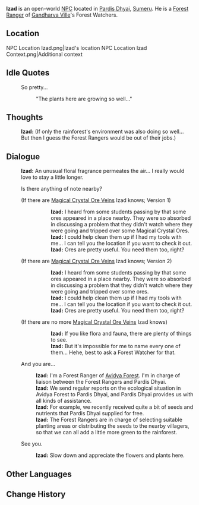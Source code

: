 {{Character Infobox
|type             = Open-World NPC
|image            = NPC Izad.png
|region           = Sumeru
|location         = Sumeru
|affiliation      = Forest Rangers
|title            = Forest Ranger

|ancestry         = <!-- Clan/family -->
|father           = 
|mother           = 
|spouse           = 
|sibling          = 
|child            = 
|relative         = 

|voiceEN          = 
|voiceCN          = 
|voiceJP          = 
}}
'''Izad''' is an open-world [[NPC]] located in [[Pardis Dhyai]], [[Sumeru]]. He is a [[Forest Ranger]] of [[Gandharva Ville]]'s Forest Watchers.

==Location==
<gallery>
NPC Location Izad.png|Izad's location
NPC Location Izad Context.png|Additional context
</gallery>
<!--
==Profile==
Detailed story/lore information goes here.
''(To be added.)''

===Appearance===
Keep appearance section short and concise. Limit to 2 paragraphs with 3-4 sentences each.
''(To be added.)''

==Quests and Events==
{{Quests and Events}}
-->
==Idle Quotes==
{{Dialogue Start}}
: {{DIcon|Idle}} So pretty...
:: {{A|VO Izad 01.ogg}} "The plants here are growing so well..."
{{Dialogue End}}

==Thoughts==
{{All Schemes to Know Explanation|name=Izad}}
{{Dialogue Start}}
:{{A|VO Izad All Schemes to Know 01.ogg}} '''Izad:''' (If only the rainforest's environment was also doing so well... But then I guess the Forest Rangers would be out of their jobs.)
{{Dialogue End}}

==Dialogue==
{{Dialogue Start}}
:'''Izad:''' An unusual floral fragrance permeates the air... I really would love to stay a little longer.
:{{DIcon|!}} Is there anything of note nearby?
:;(If there are [[Magical Crystal Chunk|Magical Crystal Ore Veins]] Izad knows; Version 1)
:::'''Izad:''' I heard from some students passing by that some ores appeared in a place nearby. They were so absorbed in discussing a problem that they didn't watch where they were going and tripped over some Magical Crystal Ores.
:::'''Izad:''' I could help clean them up if I had my tools with me... I can tell you the location if you want to check it out.
:::'''Izad:''' Ores are pretty useful. You need them too, right?
::;([[Rich Ore Reserve]]s marked on the map)
:;(If there are [[Magical Crystal Chunk|Magical Crystal Ore Veins]] Izad knows; Version 2)
:::'''Izad:''' I heard from some students passing by that some ores appeared in a place nearby. They were so absorbed in discussing a problem that they didn't watch where they were going and tripped over some ores.
:::'''Izad:''' I could help clean them up if I had my tools with me... I can tell you the location if you want to check it out.
:::'''Izad:''' Ores are pretty useful. You need them too, right?
::;([[Rich Ore Reserve]]s marked on the map)
:;(If there are no more [[Magical Crystal Chunk|Magical Crystal Ore Veins]] Izad knows)
:::'''Izad:''' If you like flora and fauna, there are plenty of things to see.
:::'''Izad:''' But it's impossible for me to name every one of them... Hehe, best to ask a Forest Watcher for that.
:{{DIcon}} And you are...
::'''Izad:''' I'm a Forest Ranger of [[Avidya Forest]]. I'm in charge of liaison between the Forest Rangers and Pardis Dhyai.
::'''Izad:''' We send regular reports on the ecological situation in Avidya Forest to Pardis Dhyai, and Pardis Dhyai provides us with all kinds of assistance.
::'''Izad:''' For example, we recently received quite a bit of seeds and nutrients that Pardis Dhyai supplied for free.
::'''Izad:''' The Forest Rangers are in charge of selecting suitable planting areas or distributing the seeds to the nearby villagers, so that we can all add a little more green to the rainforest.
:{{DIcon}} See you.
::'''Izad:''' Slow down and appreciate the flowers and plants here.
{{Dialogue End}}
<!--
==Event Dialogue==
===Event Name===
{{Dialogue Start}}
:'''{{subst:PAGENAME}}:'''
{{Dialogue End}}

==Trivia==
* 
-->

==Other Languages==
{{Other Languages
|default_hidden = 1
|en      = Izad
|zhs     = 伊扎德
|zhs_rm  = Yīzhādé
|zht     = 伊扎德
|zht_rm  = Yīzhādé
|ja      = イザド
|ja_rm   = Izado
|ko      = 이자드
|es      = Izad
|fr      = Izad
|ru      = Иззард
|th      = Izad
|vi      = Izad
|de      = Izad
|id      = Izad
|pt      = Izad
|tr      = Izad
|it      = Izad
}}

==Change History==
{{Change History|3.0}}
<!--
==References==
{{Reflist}}
-->